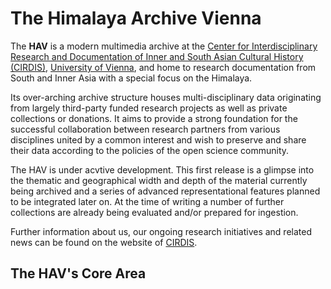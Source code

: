 
# The Himalaya Archive Vienna

The **HAV** is a modern multimedia archive at the [Center for Inter­disciplinary Research and Documentation of Inner and South Asian Cultural History (CIRDIS)](http://www.univie.ac.at/cirdis/), [University of Vienna](https://www.univie.ac.at/), and home to research documentation from South and Inner Asia with a special focus on the Himalaya.

Its over-arching archive structure houses multi-disciplinary data originating from largely third-party funded research projects as well as private collections or donations. It aims to provide a strong foundation for the successful collaboration between research partners from various disciplines united by a common interest and wish to preserve and share their data according to the policies of the open science community.

The HAV is under acvtive development. This first release is a glimpse into the thematic and geographical width and depth of the material currently being archived and a series of advanced representational features planned to be integrated later on. At the time of writing a number of further collections are already being evaluated and/or prepared for ingestion.

Further information about us, our ongoing research initiatives and related news can be found on the website of [CIRDIS](http://www.univie.ac.at/cirdis).

## The HAV's Core Area

<HAVMap lat={35.6037} lng={82.4853} zoom={5} />
